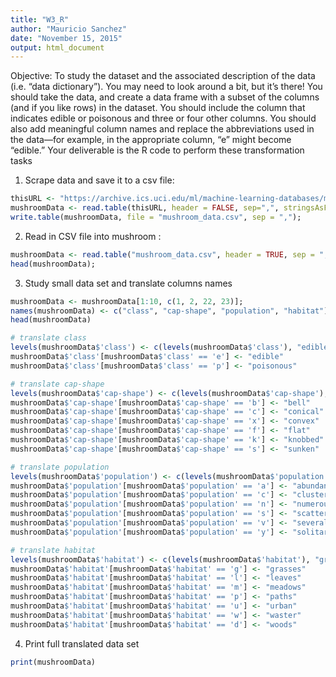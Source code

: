 ```yaml
---
title: "W3_R"
author: "Mauricio Sanchez"
date: "November 15, 2015"
output: html_document
---
```


Objective: To study the dataset and the associated description of the data (i.e. “data dictionary”). You may need
to look around a bit, but it’s there! You should take the data, and create a data frame with a subset of the columns
(and if you like rows) in the dataset. You should include the column that indicates edible or poisonous and three or
four other columns. You should also add meaningful column names and replace the abbreviations used in the
data—for example, in the appropriate column, “e” might become “edible.” Your deliverable is the R code to
perform these transformation tasks

1. Scrape data and save it to a csv file:
```r
thisURL <- "https://archive.ics.uci.edu/ml/machine-learning-databases/mushroom/agaricus-lepiota.data";
mushroomData <- read.table(thisURL, header = FALSE, sep=",", stringsAsFactors = FALSE );
write.table(mushroomData, file = "mushroom_data.csv", sep = ",");
```

2. Read in CSV file into mushroom :

```r
mushroomData <- read.table("mushroom_data.csv", header = TRUE, sep = ",", stringsAsFactors = FALSE);
head(mushroomData);
```

3. Study small data set and translate columns names
```r
mushroomData <- mushroomData[1:10, c(1, 2, 22, 23)];
names(mushroomData) <- c("class", "cap-shape", "population", "habitat");
head(mushroomData)

# translate class
levels(mushroomData$'class') <- c(levels(mushroomData$'class'), "edible", "poisonous")
mushroomData$'class'[mushroomData$'class' == 'e'] <- "edible"
mushroomData$'class'[mushroomData$'class' == 'p'] <- "poisonous"

# translate cap-shape
levels(mushroomData$'cap-shape') <- c(levels(mushroomData$'cap-shape'), "fibrous", "grooves", "scaly", "smooth")
mushroomData$'cap-shape'[mushroomData$'cap-shape' == 'b'] <- "bell"
mushroomData$'cap-shape'[mushroomData$'cap-shape' == 'c'] <- "conical"
mushroomData$'cap-shape'[mushroomData$'cap-shape' == 'x'] <- "convex"
mushroomData$'cap-shape'[mushroomData$'cap-shape' == 'f'] <- "flat"
mushroomData$'cap-shape'[mushroomData$'cap-shape' == 'k'] <- "knobbed"
mushroomData$'cap-shape'[mushroomData$'cap-shape' == 's'] <- "sunken"

# translate population
levels(mushroomData$'population') <- c(levels(mushroomData$'population'), "abundant", "clustered", "numerous", "scattered", "several", "solitary")
mushroomData$'population'[mushroomData$'population' == 'a'] <- "abundant"
mushroomData$'population'[mushroomData$'population' == 'c'] <- "clustered"
mushroomData$'population'[mushroomData$'population' == 'n'] <- "numerous"
mushroomData$'population'[mushroomData$'population' == 's'] <- "scattered"
mushroomData$'population'[mushroomData$'population' == 'v'] <- "several"
mushroomData$'population'[mushroomData$'population' == 'y'] <- "solitary"

# translate habitat
levels(mushroomData$'habitat') <- c(levels(mushroomData$'habitat'), "grasses", "leaves", "meadows", "paths", "urban", "waster", "woods")
mushroomData$'habitat'[mushroomData$'habitat' == 'g'] <- "grasses"
mushroomData$'habitat'[mushroomData$'habitat' == 'l'] <- "leaves"
mushroomData$'habitat'[mushroomData$'habitat' == 'm'] <- "meadows"
mushroomData$'habitat'[mushroomData$'habitat' == 'p'] <- "paths"
mushroomData$'habitat'[mushroomData$'habitat' == 'u'] <- "urban"
mushroomData$'habitat'[mushroomData$'habitat' == 'w'] <- "waster"
mushroomData$'habitat'[mushroomData$'habitat' == 'd'] <- "woods"

```

4. Print full translated data set
```r
print(mushroomData)
```
